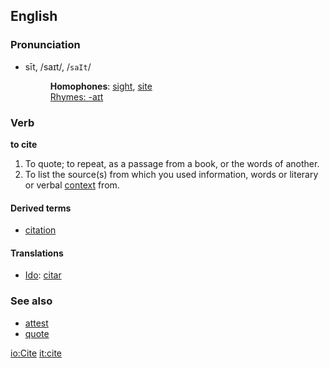 ==English==
===Pronunciation===
*sīt, /saɪt/, /<tt>saIt</tt>/
*:'''Homophones''': [[sight]], [[site]]
*:[[Rhymes:English:-aɪt|Rhymes: -aɪt]]

===Verb===
'''to cite'''

# To quote; to repeat, as a passage from a book, or the words of another.
# To list the source(s) from which you used information, words or literary or verbal [[context]] from.

====Derived terms====
*[[citation]]

====Translations====
*[[Ido]]: [[citar]]

===See also===
*[[attest]]
*[[quote]]

[[io:Cite]]
[[it:cite]]